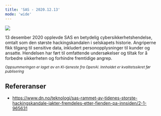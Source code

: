 ```yaml
---
title: 'SAS - 2020.12.13'
mode: 'wide'
---
```


<Frame>
<img src="/images/sas.png" />
</Frame>

13 desember 2020 opplevde SAS en betydelig cybersikkerhetshendelse, omtalt som den største hackingskandalen i selskapets historie. Angriperne fikk tilgang til sensitive data, inkludert personopplysninger til kunder og ansatte. Hendelsen har ført til omfattende undersøkelser og tiltak for å forbedre sikkerheten og forhindre fremtidige angrep.

<sup><i>Oppsummeringen er laget av en KI-tjeneste fra OpenAI. Innholdet er kvalitetssikret før publisering</i></sup>

## Refereranser
- https://www.dn.no/teknologi/sas-rammet-av-tidenes-storste-hackingskandale-jakter-fremdeles-etter-fienden-pa-innsiden/2-1-965631
